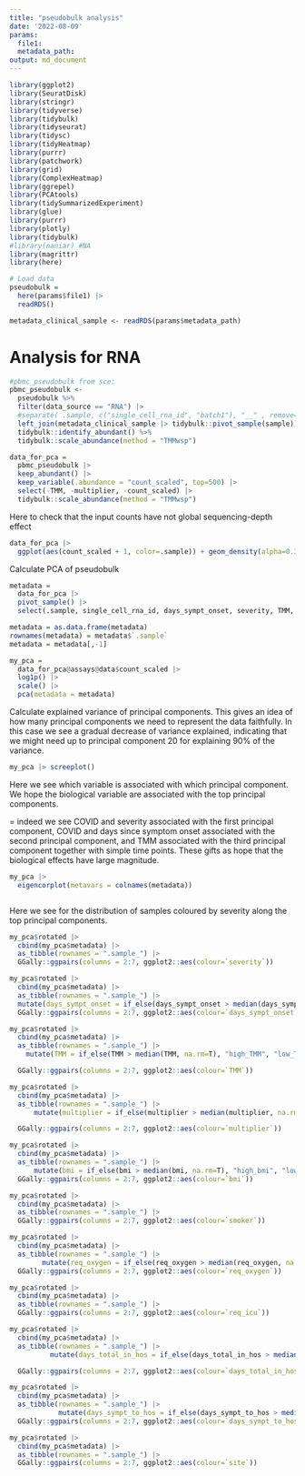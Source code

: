 ```yaml
---
title: "pseudobulk analysis"
date: '2022-08-09'
params:
  file1: 
  metadata_path:
output: md_document
---
```


```r
library(ggplot2)
library(SeuratDisk)
library(stringr)
library(tidyverse)
library(tidybulk)
library(tidyseurat)
library(tidysc)
library(tidyHeatmap)
library(purrr)
library(patchwork)
library(grid)
library(ComplexHeatmap)
library(ggrepel)
library(PCAtools)
library(tidySummarizedExperiment)
library(glue)
library(purrr)
library(plotly)
library(tidybulk)
#library(naniar) #NA 
library(magrittr)
library(here)
```

```r
# Load data
pseudobulk = 
  here(params$file1) |> 
  readRDS()

metadata_clinical_sample <- readRDS(params$metadata_path)
```

# Analysis for RNA

```r
#pbmc_pseudobulk from sce:
pbmc_pseudobulk <- 
  pseudobulk %>% 
  filter(data_source == "RNA") |> 
  #separate( .sample, c("single_cell_rna_id", "batch1"), "__" , remove=FALSE) |> 
  left_join(metadata_clinical_sample |> tidybulk::pivot_sample(sample)) |> 
  tidybulk::identify_abundant() %>%
  tidybulk::scale_abundance(method = "TMMwsp") 

data_for_pca = 
  pbmc_pseudobulk |> 
  keep_abundant() |> 
  keep_variable(.abundance = "count_scaled", top=500) |> 
  select(-TMM, -multiplier, -count_scaled) |> 
  tidybulk::scale_abundance(method = "TMMwsp") 

```

Here to check that the input counts have not global sequencing-depth effect

```r
data_for_pca |> 
  ggplot(aes(count_scaled + 1, color=.sample)) + geom_density(alpha=0.3) + scale_x_log10() + guides(color="none")
```

Calculate PCA of pseudobulk

```r
metadata = 
  data_for_pca |> 
  pivot_sample() |>
  select(.sample, single_cell_rna_id, days_sympt_onset, severity, TMM, multiplier, bmi, smoker, req_oxygen, req_icu, days_total_in_hos, days_sympt_to_hos, site) 

metadata = as.data.frame(metadata) 
rownames(metadata) = metadata$`.sample`
metadata = metadata[,-1]

my_pca = 
  data_for_pca@assays@data$count_scaled |> 
  log1p() |> 
  scale() |> 
  pca(metadata = metadata) 

```

Calculate explained variance of principal components. This gives an idea of how many principal components we need to represent the data faithfully. In this case we see a gradual decrease of variance explained, indicating that we might need up to principal component 20 for explaining 90% of the variance.

```r
my_pca |> screeplot()
```

Here we see which variable is associated with which principal component. We hope the biological variable are associated with the top principal components.

= indeed we see COVID and severity associated with the first principal component, COVID and days since symptom onset associated with the second principal component, and TMM associated with the third principal component together with simple time points. These gifts as hope that the biological effects have large magnitude.


```r
my_pca |> 
  eigencorplot(metavars = colnames(metadata))
```

```r

```

Here we see for the distribution of samples coloured by severity along the top principal components.

```r


my_pca$rotated |> 
  cbind(my_pca$metadata) |> 
  as_tibble(rownames = ".sample_") |> 
  GGally::ggpairs(columns = 2:7, ggplot2::aes(colour=`severity`))

my_pca$rotated |> 
  cbind(my_pca$metadata) |> 
  as_tibble(rownames = ".sample_") |> 
  mutate(days_sympt_onset = if_else(days_sympt_onset > median(days_sympt_onset, na.rm=T), "high_days_sympt_onset", "low_days_sympt_onset")) |> 
  GGally::ggpairs(columns = 2:7, ggplot2::aes(colour=`days_sympt_onset`))

my_pca$rotated |> 
  cbind(my_pca$metadata) |> 
  as_tibble(rownames = ".sample_") |> 
    mutate(TMM = if_else(TMM > median(TMM, na.rm=T), "high_TMM", "low_TMM")) |> 

  GGally::ggpairs(columns = 2:7, ggplot2::aes(colour=`TMM`))

my_pca$rotated |> 
  cbind(my_pca$metadata) |> 
  as_tibble(rownames = ".sample_") |> 
      mutate(multiplier = if_else(multiplier > median(multiplier, na.rm=T), "high_multiplier", "low_multiplier")) |> 

  GGally::ggpairs(columns = 2:7, ggplot2::aes(colour=`multiplier`))

my_pca$rotated |> 
  cbind(my_pca$metadata) |> 
  as_tibble(rownames = ".sample_") |> 
      mutate(bmi = if_else(bmi > median(bmi, na.rm=T), "high_bmi", "low_bmi")) |> 
  GGally::ggpairs(columns = 2:7, ggplot2::aes(colour=`bmi`))

my_pca$rotated |> 
  cbind(my_pca$metadata) |> 
  as_tibble(rownames = ".sample_") |> 
  GGally::ggpairs(columns = 2:7, ggplot2::aes(colour=`smoker`))

my_pca$rotated |> 
  cbind(my_pca$metadata) |> 
  as_tibble(rownames = ".sample_") |> 
        mutate(req_oxygen = if_else(req_oxygen > median(req_oxygen, na.rm=T), "high_req_oxygen", "low_req_oxygen")) |> 
  GGally::ggpairs(columns = 2:7, ggplot2::aes(colour=`req_oxygen`))

my_pca$rotated |> 
  cbind(my_pca$metadata) |> 
  as_tibble(rownames = ".sample_") |> 
  GGally::ggpairs(columns = 2:7, ggplot2::aes(colour=`req_icu`))

my_pca$rotated |> 
  cbind(my_pca$metadata) |> 
  as_tibble(rownames = ".sample_") |> 
          mutate(days_total_in_hos = if_else(days_total_in_hos > median(days_total_in_hos, na.rm=T), "high_days_total_in_hos", "low_days_total_in_hos")) |> 

  GGally::ggpairs(columns = 2:7, ggplot2::aes(colour=`days_total_in_hos`))

my_pca$rotated |> 
  cbind(my_pca$metadata) |> 
  as_tibble(rownames = ".sample_") |> 
            mutate(days_sympt_to_hos = if_else(days_sympt_to_hos > median(days_sympt_to_hos, na.rm=T), "high_days_sympt_to_hos", "low_days_sympt_to_hos")) |> 
  GGally::ggpairs(columns = 2:7, ggplot2::aes(colour=`days_sympt_to_hos`))

my_pca$rotated |> 
  cbind(my_pca$metadata) |> 
  as_tibble(rownames = ".sample_") |> 
  GGally::ggpairs(columns = 2:7, ggplot2::aes(colour=`site`))


```

